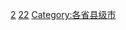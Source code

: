 {{Catnav|頁面分類|各種主題的頁面分類|依中国各省来作的分类|中国各省行政区划|福建行政区划}}
{{Catnav|頁面分類|各種主題的頁面分類|依中国各省来作的分类|中国各省城市|福建城市}}

[[Category:福建城市|2]]
[[Category:福建省县级行政区|22]]
[[Category:各省县级市|Category:各省县级市]]